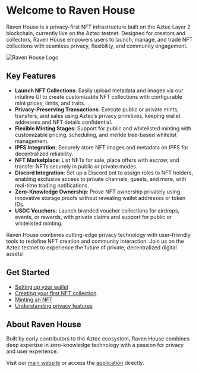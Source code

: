 # Welcome to Raven House

Raven House is a privacy-first NFT infrastructure built on the Aztec Layer 2 blockchain, currently live on the Aztec testnet. Designed for creators and collectors, Raven House empowers users to launch, manage, and trade NFT collections with seamless privacy, flexibility, and community engagement.

![Raven House Logo](/img/logo.svg)

## Key Features

- **Launch NFT Collections**: Easily upload metadata and images via our intuitive UI to create customizable NFT collections with configurable mint prices, limits, and traits. 
- **Privacy-Preserving Transactions**: Execute public or private mints, transfers, and sales using Aztec’s privacy primitives, keeping wallet addresses and NFT details confidential. 
- **Flexible Minting Stages**: Support for public and whitelisted minting with customizable pricing, scheduling, and merkle tree-based whitelist management.
- **IPFS Integration**: Securely store NFT images and metadata on IPFS for decentralized reliability. 
- **NFT Marketplace**: List NFTs for sale, place offers with escrow, and transfer NFTs securely in public or private modes.
- **Discord Integration**: Set up a Discord bot to assign roles to NFT holders, enabling exclusive access to private channels, quests, and more, with real-time trading notifications. 
- **Zero-Knowledge Ownership**: Prove NFT ownership privately using innovative storage proofs without revealing wallet addresses or token IDs. 
- **USDC Vouchers**: Launch branded voucher collections for airdrops, events, or rewards, with private claims and support for public or whitelisted minting.

Raven House combines cutting-edge privacy technology with user-friendly tools to redefine NFT creation and community interaction. Join us on the Aztec testnet to experience the future of private, decentralized digital assets!

## Get Started

- [Setting up your wallet](/concepts/get-started)  
- [Creating your first NFT collection](/guides/launch-nft-collection)  
- [Minting an NFT](/guides/nfts)  
- [Understanding privacy features](/guides/privacy)  

## About Raven House

Built by early contributors to the Aztec ecosystem, Raven House combines deep expertise in zero-knowledge technology with a passion for privacy and user experience.

Visit our [main website](https://ravenhouse.xyz/) or access the [application](https://app.ravenhouse.xyz/) directly.